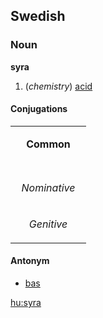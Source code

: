 ==Swedish==
===Noun===
'''syra'''
#(''chemistry'') [[acid]]

====Conjugations====
{| border=1 cellspacing=0 
| bgcolor=#FFFFF0 colspan=5 align=center | '''Common''' 
|- 
|- bgcolor=#FFFFF0 align=center 
! rowspan=2 | 
| colspan=2 width=105 | ''Singular'' 
| colspan=2 | ''Plural'' 
|- bgcolor=#FFFFF0 align=center 
| width=105 | ''Indefinite'' 
| width=105 | ''Definite'' 
| width=105 | ''Indefinite'' 
|  width=105 | ''Definite'' 
|- align=center 
| width=105 bgcolor=#FFFFF0 | ''Nominative'' 
| [[syra]] 
| [[syran]] 
| [[syror]] 
| [[syrorna]] 
|- align=center 
| width=105 bgcolor=#FFFFF0 | ''Genitive'' 
| [[syras]] 
| [[syrans]] 
| [[syrors]] 
| [[syrornas]] 
|} 

====Antonym====
*[[bas]]

[[hu:syra]]